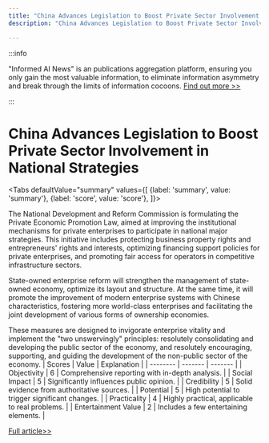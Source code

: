 ```yaml
---
title: "China Advances Legislation to Boost Private Sector Involvement in National Strategies"
description: "China Advances Legislation to Boost Private Sector Involvement in National Strategies"

---
```



:::info

"Informed AI News" is an publications aggregation platform, ensuring you only gain the most valuable information, to eliminate information asymmetry and break through the limits of information cocoons.  [Find out more >>](/)

:::

# China Advances Legislation to Boost Private Sector Involvement in National Strategies


<Tabs
	defaultValue="summary"
	values={[
	{label: 'summary', value: 'summary'},
	{label: 'score', value: 'score'},
]}>
<TabItem value="summary">


The National Development and Reform Commission is formulating the Private Economic Promotion Law, aimed at improving the institutional mechanisms for private enterprises to participate in national major strategies. This initiative includes protecting business property rights and entrepreneurs' rights and interests, optimizing financing support policies for private enterprises, and promoting fair access for operators in competitive infrastructure sectors.

State-owned enterprise reform will strengthen the management of state-owned economy, optimize its layout and structure. At the same time, it will promote the improvement of modern enterprise systems with Chinese characteristics, fostering more world-class enterprises and facilitating the joint development of various forms of ownership economies.

These measures are designed to invigorate enterprise vitality and implement the "two unswervingly" principles: resolutely consolidating and developing the public sector of the economy, and resolutely encouraging, supporting, and guiding the development of the non-public sector of the economy.
</TabItem>
<TabItem value="score">
	| Scores     | Value   | Explanation |
	| -------- | ------- | ------- |
	| Objectivity  | 6    | Comprehensive reporting with in-depth analysis.    |
	| Social Impact | 5     | Significantly influences public opinion.    |
	| Credibility    | 5    | Solid evidence from authoritative sources.    |
	| Potential    | 5    | High potential to trigger significant changes.    |
	| Practicality    | 4    | Highly practical, applicable to real problems.    |
	| Entertainment Value    | 2    | Includes a few entertaining elements.    |
</TabItem>
</Tabs>

[Full article>>](https://readhub.cn/topic/8bgn01VKZGV)
